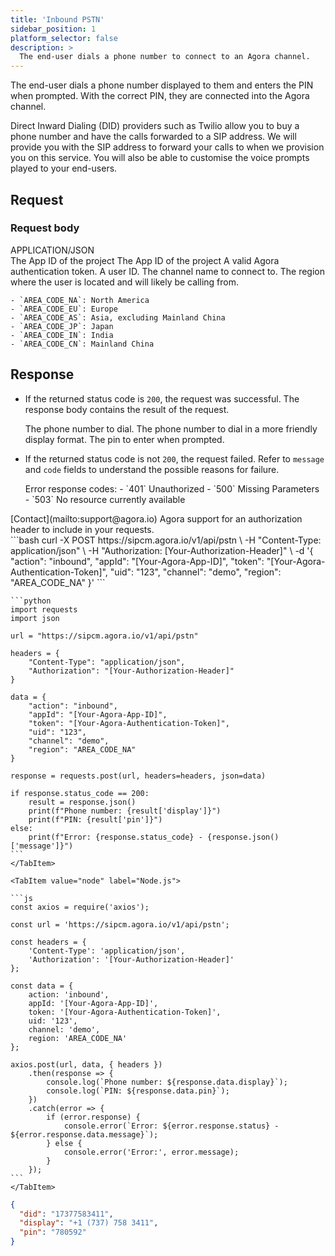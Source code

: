 ```yaml
---
title: 'Inbound PSTN'
sidebar_position: 1
platform_selector: false
description: >
  The end-user dials a phone number to connect to an Agora channel.
---
```



<RestAPILayout>
  <LeftColumn
    title={frontMatter.title}
    method="POST"
    endpoint="https://sipcm.agora.io/v1/api/pstn"
  >

The end-user dials a phone number displayed to them and enters the PIN when prompted. With the correct PIN, they are connected into the Agora channel.

<Admonition type="info">
Direct Inward Dialing (DID) providers such as Twilio allow you to buy a phone number and have the calls forwarded to a SIP address. We will provide you with the SIP address to forward your calls to when we provision you on this service. You will also be able to customise the voice prompts played to your end-users.
</Admonition>

## Request

### Request body

<div class="api-mime-type">APPLICATION/JSON</div>

<ParameterList title="BODY" required={true}>
  <Parameter name="appId" type="string" possibleValues="inbound, outbound" required={true}>
    The App ID of the project
  </Parameter>
  <Parameter name="appId" type="string" required={true}>
    The App ID of the project
  </Parameter>
  <Parameter name="token" type="string" required={true}>
    A valid Agora authentication token.
  </Parameter>
  <Parameter name="uid" type="string" required={true}>
    A user ID.
  </Parameter>
  <Parameter name="channel" type="string" required={true}>
    The channel name to connect to.
  </Parameter>
  <Parameter name="region" type="string" required={true}>
    The region where the user is located and will likely be calling from.

    - `AREA_CODE_NA`: North America    
    - `AREA_CODE_EU`: Europe    
    - `AREA_CODE_AS`: Asia, excluding Mainland China    
    - `AREA_CODE_JP`: Japan   
    - `AREA_CODE_IN`: India   
    - `AREA_CODE_CN`: Mainland China    

  </Parameter>
</ParameterList>

## Response

- If the returned status code is `200`, the request was successful. The response body contains the result of the request.

  <ParameterList title="OK">
    <Parameter name="did" type="string">
      The phone number to dial.
    </Parameter>
    <Parameter name="display" type="string">
      The phone number to dial in a more friendly display format.
    </Parameter> 
    <Parameter name="pin" type="string">
      The pin to enter when prompted.
    </Parameter> 
  </ParameterList>

- If the returned status code is not `200`, the request failed.  Refer to `message` and `code` fields to understand the possible reasons for failure.

  <ParameterList title="Non-200">
    <Parameter name="message" type="string">
    Error response codes:
    - `401` Unauthorized
    - `500` Missing Parameters
    - `503` No resource currently available
    </Parameter>
  </ParameterList>

</LeftColumn>

<RightColumn>

<Section title="Authorization">
[Contact](mailto:support@agora.io) Agora support for an authorization header to include in your requests.
</Section>

<Section title="Request example">

  <Tabs groupId="code-examples">
    <TabItem value="curl" label="curl" default>
      ```bash
      curl -X POST https://sipcm.agora.io/v1/api/pstn \
        -H "Content-Type: application/json" \
        -H "Authorization: [Your-Authorization-Header]" \
        -d '{
          "action": "inbound",
          "appId": "[Your-Agora-App-ID]",
          "token": "[Your-Agora-Authentication-Token]",
          "uid": "123",
          "channel": "demo",
          "region": "AREA_CODE_NA"
        }'
      ```
    </TabItem>
    <TabItem value="python" label="Python">

    ```python
    import requests
    import json

    url = "https://sipcm.agora.io/v1/api/pstn"

    headers = {
        "Content-Type": "application/json",
        "Authorization": "[Your-Authorization-Header]"
    }

    data = {
        "action": "inbound",
        "appId": "[Your-Agora-App-ID]",
        "token": "[Your-Agora-Authentication-Token]",
        "uid": "123",
        "channel": "demo",
        "region": "AREA_CODE_NA"
    }

    response = requests.post(url, headers=headers, json=data)

    if response.status_code == 200:
        result = response.json()
        print(f"Phone number: {result['display']}")
        print(f"PIN: {result['pin']}")
    else:
        print(f"Error: {response.status_code} - {response.json()['message']}")
    ```
    </TabItem>

    <TabItem value="node" label="Node.js">

    ```js
    const axios = require('axios');

    const url = 'https://sipcm.agora.io/v1/api/pstn';

    const headers = {
        'Content-Type': 'application/json',
        'Authorization': '[Your-Authorization-Header]'
    };

    const data = {
        action: 'inbound',
        appId: '[Your-Agora-App-ID]',
        token: '[Your-Agora-Authentication-Token]',
        uid: '123',
        channel: 'demo',
        region: 'AREA_CODE_NA'
    };

    axios.post(url, data, { headers })
        .then(response => {
            console.log(`Phone number: ${response.data.display}`);
            console.log(`PIN: ${response.data.pin}`);
        })
        .catch(error => {
            if (error.response) {
                console.error(`Error: ${error.response.status} - ${error.response.data.message}`);
            } else {
                console.error('Error:', error.message);
            }
        });
    ```
    </TabItem>
  </Tabs>

</Section>

<Section title="Response example">

```json
{  
  "did": "17377583411",
  "display": "+1 (737) 758 3411",
  "pin": "780592"
}
```
</Section>
</RightColumn>
</RestAPILayout>